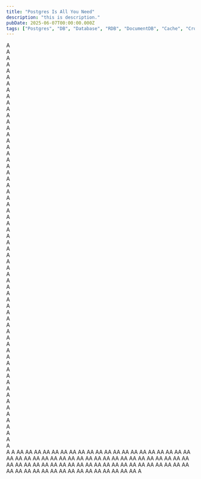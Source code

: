 ```yaml
---
title: "Postgres Is All You Need"
description: "this is description."
pubDate: 2025-06-07T00:00:00.000Z
tags: ["Postgres", "DB", "Database", "RDB", "DocumentDB", "Cache", "Cron", "VectorDB", "Notification"]
---
```


A  
A  
A  
A  
A  
A  
A  
A  
A  
A  
A  
A  
A  
A  
A  
A  
A  
A  
A  
A  
A  
A  
A  
A  
A  
A  
A  
A  
A  
A  
A  
A  
A  
A  
A  
A  
A  
A  
A  
A  
A  
A  
A  
A  
A  
A  
A  
A  
A  
A  
A  
A  
A  
A  
A  
A  
A  
A  
A  
A  
A  
A  
A  
A  
A
A
AA
AA
AA
AA
AA
AA
AA
AA
AA
AA
AA
AA
AA
AA
AA
AA
AA
AA
AA
AA
AA
AA
AA
AA
AA
AA
AA
AA
AA
AA
AA
AA
AA
AA
AA
AA
AA
AA
AA
AA
AA
AA
AA
AA
AA
AA
AA
AA
AA
AA
AA
AA
AA
AA
AA
AA
AA
AA
AA
AA
AA
AA
AA
AA
AA
AA
AA
AA
AA
AA
AA
AA
AA
AA
AA
AA
AA
A